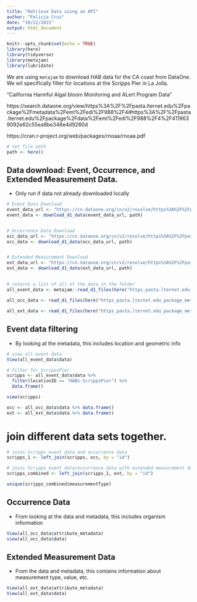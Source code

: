 ```yaml
---
title: "Retrieve Data using an API"
author: "Felicia Cruz"
date: "10/12/2021"
output: html_document
---
```


```r
knitr::opts_chunk$set(echo = TRUE)
library(here)
library(tidyverse)
library(metajam)
library(lubridate)

```
We are using `metajam` to download HAB data for the CA coast from DataOne. We wil specifically filter for locations at the Scripps Pier in La Jolla.

"California Harmful Algal bloom Monitoring and ALert Program Data"

https://search.dataone.org/view/https%3A%2F%2Fpasta.lternet.edu%2Fpackage%2Fmetadata%2Feml%2Fedi%2F988%2F4#https%3A%2F%2Fpasta.lternet.edu%2Fpackage%2Fdata%2Feml%2Fedi%2F988%2F4%2F4119639092e62c55ea8be348e4d9260d

https://cran.r-project.org/web/packages/rnoaa/rnoaa.pdf

```r
# set file path
path <- here()

```


## Data download: Event, Occurrence, and Extended Measurement Data.
 - Only run if data not already downloaded locally
```r

# Event Data Download
event_data_url <- "https://cn.dataone.org/cn/v2/resolve/https%3A%2F%2Fpasta.lternet.edu%2Fpackage%2Fdata%2Feml%2Fedi%2F988%2F4%2F4119639092e62c55ea8be348e4d9260d"
event_data <- download_d1_data(event_data_url, path)


# Occurrence Data Download
occ_data_url <- "https://cn.dataone.org/cn/v2/resolve/https%3A%2F%2Fpasta.lternet.edu%2Fpackage%2Fdata%2Feml%2Fedi%2F988%2F4%2F7ad56af78ac5f73d81f5e80293f1d6c9"
occ_data <- download_d1_data(occ_data_url, path)


# Extended Measurement Download
ext_data_url <- "https://cn.dataone.org/cn/v2/resolve/https%3A%2F%2Fpasta.lternet.edu%2Fpackage%2Fdata%2Feml%2Fedi%2F988%2F4%2Ff616903aa9a2592cb3082cb3b9525270"
ext_data <- download_d1_data(ext_data_url, path)
```

## 
```r

# returns a list of all of the data in the folder 
all_event_data <- metajam::read_d1_files(here("https_pasta.lternet.edu_package_metadata_eml_edi_988_4__event__csv"))

all_occ_data <- read_d1_files(here("https_pasta.lternet.edu_package_metadata_eml_edi_988_4__occurrence__csv"))

all_ext_data <- read_d1_files(here("https_pasta.lternet.edu_package_metadata_eml_edi_988_4__extendedmeasurementorfact__csv"))


```


## Event data filtering
- By looking at the metadata, this includes location and geometric info 
```r

# view all event data
View(all_event_data$data)

# filter for ScrippsPier
scripps <- all_event_data$data %>% 
  filter(locationID == "HABs-ScrippsPier") %>% 
  data.frame()

view(scripps)

occ <- all_occ_data$data %>% data.frame()
ext <- all_ext_data$data %>% data.frame()

```

# join different data sets together.  
```r
# joins Scripps event data and occurrence data
scripps_1 <- left_join(scripps, occ, by = "id")

# joins Scripps event data/occurrence data with extended measurement data
scripps_combined <- left_join(scripps_1, ext, by = "id")
```


```r

unique(scripps_combined$measurementType)


```



## Occurrence Data
- From looking at the data and metadata, this includes organism information 
```r

View(all_occ_data$attribute_metadata)
view(all_occ_data$data)
```

## Extended Measurement Data 
- From the data and metadata, this contains information about measurement type, value, etc.  
```r

View(all_ext_data$attribute_metadata)
View(all_ext_data$data)
```

